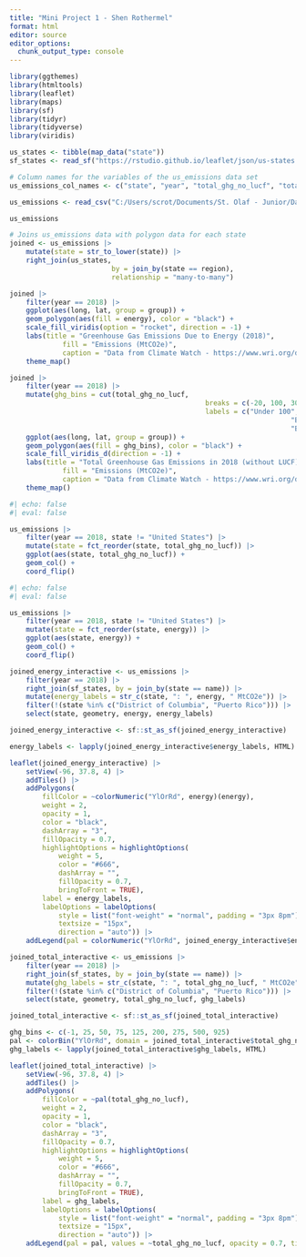 ```yaml
---
title: "Mini Project 1 - Shen Rothermel"
format: html
editor: source
editor_options: 
  chunk_output_type: console
---
```


```r
library(ggthemes)
library(htmltools)
library(leaflet)
library(maps)
library(sf)
library(tidyr)
library(tidyverse)
library(viridis)

us_states <- tibble(map_data("state"))
sf_states <- read_sf("https://rstudio.github.io/leaflet/json/us-states.geojson")
```

```r
# Column names for the variables of the us_emissions data set
us_emissions_col_names <- c("state", "year", "total_ghg_no_lucf", "total_ghg_with_lucf", "total_co2_no_lucf", "total_ch4", "total_n2o", "total_f_gas", "energy", "industrial_processes", "agriculture", "waste", "lucf", "bunker_fuels", "electric_power", "commercial", "residential", "industrial", "transportation", "fugitive_emissions", "state_gdp", "population", "total_energy_use")

us_emissions <- read_csv("C:/Users/scrot/Documents/St. Olaf - Junior/Data Science II/SDS264_S25/Mini Project 1/Data/climatewatch-usemissions.csv", col_names = us_emissions_col_names, skip = 4, show_col_types = F)

us_emissions
```

```r
# Joins us_emissions data with polygon data for each state
joined <- us_emissions |> 
	mutate(state = str_to_lower(state)) |> 
	right_join(us_states,
						 by = join_by(state == region),
						 relationship = "many-to-many")
```

```r
joined |> 
	filter(year == 2018) |> 
	ggplot(aes(long, lat, group = group)) +
	geom_polygon(aes(fill = energy), color = "black") +
	scale_fill_viridis(option = "rocket", direction = -1) +
	labs(title = "Greenhouse Gas Emissions Due to Energy (2018)",
			 fill = "Emissions (MtCO2e)",
			 caption = "Data from Climate Watch - https://www.wri.org/data/climate-watch-us-states-greenhouse-gas-emissions\nMtCO2 = Metric tonnes of CO2 equivalent") +
	theme_map()
```

```r
joined |>
	filter(year == 2018) |> 
	mutate(ghg_bins = cut(total_ghg_no_lucf,
												breaks = c(-20, 100, 300, 500, 950),
												labels = c("Under 100",
																	 "Between 100 & 300",
																	 "Between 300 & 500", "Over 500"))) |>
	ggplot(aes(long, lat, group = group)) +
	geom_polygon(aes(fill = ghg_bins), color = "black") +
	scale_fill_viridis_d(direction = -1) +
	labs(title = "Total Greenhouse Gas Emissions in 2018 (without LUCF)",
			 fill = "Emissions (MtCO2e)",
			 caption = "Data from Climate Watch - https://www.wri.org/data/climate-watch-us-states-greenhouse-gas-emissions\nMtCO2 = Metric tonnes of CO2 equivalent") +
	theme_map()
```

```r
#| echo: false
#| eval: false

us_emissions |> 
	filter(year == 2018, state != "United States") |> 
	mutate(state = fct_reorder(state, total_ghg_no_lucf)) |> 
	ggplot(aes(state, total_ghg_no_lucf)) +
	geom_col() +
	coord_flip()
```

```r
#| echo: false
#| eval: false

us_emissions |> 
	filter(year == 2018, state != "United States") |> 
	mutate(state = fct_reorder(state, energy)) |> 
	ggplot(aes(state, energy)) +
	geom_col() +
	coord_flip()
```

```r
joined_energy_interactive <- us_emissions |> 
	filter(year == 2018) |> 
	right_join(sf_states, by = join_by(state == name)) |> 
	mutate(energy_labels = str_c(state, ": ", energy, " MtCO2e")) |> 
	filter(!(state %in% c("District of Columbia", "Puerto Rico"))) |> 
	select(state, geometry, energy, energy_labels)

joined_energy_interactive <- sf::st_as_sf(joined_energy_interactive)

energy_labels <- lapply(joined_energy_interactive$energy_labels, HTML)
```

```r
leaflet(joined_energy_interactive) |> 
	setView(-96, 37.8, 4) |> 
	addTiles() |> 
	addPolygons(
		fillColor = ~colorNumeric("YlOrRd", energy)(energy),
		weight = 2,
		opacity = 1,
		color = "black",
		dashArray = "3",
		fillOpacity = 0.7,
		highlightOptions = highlightOptions(
			weight = 5,
			color = "#666",
			dashArray = "",
			fillOpacity = 0.7,
			bringToFront = TRUE),
		label = energy_labels,
		labelOptions = labelOptions(
			style = list("font-weight" = "normal", padding = "3px 8pm"),
			textsize = "15px",
			direction = "auto")) |> 
	addLegend(pal = colorNumeric("YlOrRd", joined_energy_interactive$energy), values = ~energy, opacity = 0.7, title = "Emissions due to energy", position = "bottomright")
```

```r
joined_total_interactive <- us_emissions |> 
	filter(year == 2018) |> 
	right_join(sf_states, by = join_by(state == name)) |> 
	mutate(ghg_labels = str_c(state, ": ", total_ghg_no_lucf, " MtCO2e")) |> 
	filter(!(state %in% c("District of Columbia", "Puerto Rico"))) |> 
	select(state, geometry, total_ghg_no_lucf, ghg_labels)

joined_total_interactive <- sf::st_as_sf(joined_total_interactive)

ghg_bins <- c(-1, 25, 50, 75, 125, 200, 275, 500, 925)
pal <- colorBin("YlOrRd", domain = joined_total_interactive$total_ghg_no_lucf, bins = ghg_bins)
ghg_labels <- lapply(joined_total_interactive$ghg_labels, HTML)
```

```r
leaflet(joined_total_interactive) |> 
	setView(-96, 37.8, 4) |> 
	addTiles() |> 
	addPolygons(
		fillColor = ~pal(total_ghg_no_lucf),
		weight = 2,
		opacity = 1,
		color = "black",
		dashArray = "3",
		fillOpacity = 0.7,
		highlightOptions = highlightOptions(
			weight = 5,
			color = "#666",
			dashArray = "",
			fillOpacity = 0.7,
			bringToFront = TRUE),
		label = ghg_labels,
		labelOptions = labelOptions(
			style = list("font-weight" = "normal", padding = "3px 8pm"),
			textsize = "15px",
			direction = "auto")) |> 
	addLegend(pal = pal, values = ~total_ghg_no_lucf, opacity = 0.7, title = "Total Greenhouse Gas Emissions (without LUCF)", position = "bottomright")
```